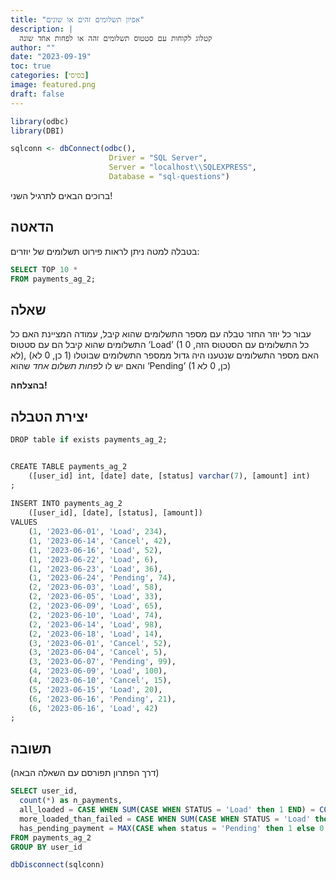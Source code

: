 ```yaml
---
title: "אפיון תשלומים זהים או שונים"
description: |
  קטלוג לקוחות עם סטטוס תשלומים זהה או לפחות אחד שונה
author: ""
date: "2023-09-19"
toc: true
categories: [בסיסי]
image: featured.png
draft: false
---
```


```r
library(odbc)
library(DBI)

sqlconn <- dbConnect(odbc(),
                      Driver = "SQL Server",
                      Server = "localhost\\SQLEXPRESS",
                      Database = "sql-questions")
```



ברוכים הבאים לתרגיל השני!

## הדאטה

בטבלה למטה ניתן לראות פירוט תשלומים של יוזרים:

```sql
SELECT TOP 10 *
FROM payments_ag_2;
```


## שאלה

 עבור כל יוזר החזר טבלה עם מספר התשלומים שהוא קיבל, עמודה המציינת האם כל התשלומים שהוא קיבל הם עם סטטוס 'Load' (1 כל התשלומים עם הסטטוס הזה, 0 לא), האם מספר התשלומים שנטענו היה גדול ממספר התשלומים שבוטלו (1 כן, 0 לא) והאם יש לו *לפחות תשלום אחד* שהוא 'Pending' (1 כן, 0 לא)


**בהצלחה!**

## יצירת הטבלה


```r

DROP table if exists payments_ag_2;


CREATE TABLE payments_ag_2
    ([user_id] int, [date] date, [status] varchar(7), [amount] int)
;
    
INSERT INTO payments_ag_2
    ([user_id], [date], [status], [amount])
VALUES
    (1, '2023-06-01', 'Load', 234),
    (1, '2023-06-14', 'Cancel', 42),
    (1, '2023-06-16', 'Load', 52),
    (1, '2023-06-22', 'Load', 6),
    (1, '2023-06-23', 'Load', 36),
    (1, '2023-06-24', 'Pending', 74),
    (2, '2023-06-03', 'Load', 58),
    (2, '2023-06-05', 'Load', 33),
    (2, '2023-06-09', 'Load', 65),
    (2, '2023-06-10', 'Load', 74),
    (2, '2023-06-14', 'Load', 98),
    (2, '2023-06-18', 'Load', 14),
    (3, '2023-06-01', 'Cancel', 52),
    (3, '2023-06-04', 'Cancel', 5),
    (3, '2023-06-07', 'Pending', 99),
    (4, '2023-06-09', 'Load', 100),
    (4, '2023-06-10', 'Cancel', 15),
    (5, '2023-06-15', 'Load', 20),
    (6, '2023-06-16', 'Pending', 21),
    (6, '2023-06-16', 'Load', 42)
;

```



## תשובה

(דרך הפתרון תפורסם עם השאלה הבאה)

```sql
SELECT user_id,
  count(*) as n_payments,
  all_loaded = CASE WHEN SUM(CASE WHEN STATUS = 'Load' then 1 END) = COUNT(*) then 1 else 0 end,
  more_loaded_than_failed = CASE WHEN SUM(CASE WHEN STATUS = 'Load' then 1 END) > SUM(CASE WHEN STATUS = 'Cancel' then 1 else 0 END) then 1 else 0 end,
  has_pending_payment = MAX(CASE when status = 'Pending' then 1 else 0 end)
FROM payments_ag_2
GROUP BY user_id
```

```r
dbDisconnect(sqlconn)
```

